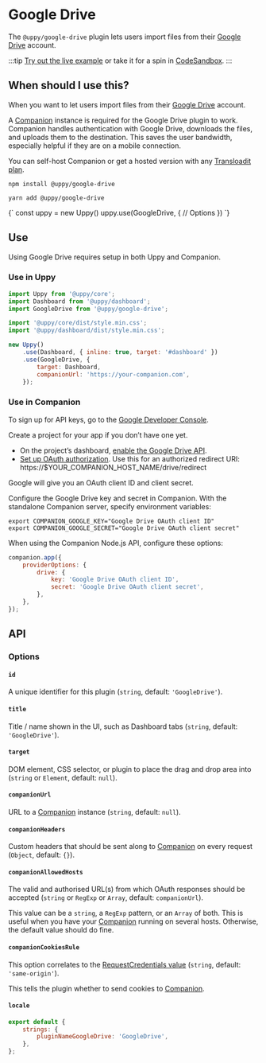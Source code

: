 

# Google Drive

The `@uppy/google-drive` plugin lets users import files from their [Google Drive](https://www.drive.google.com) account.

:::tip
[Try out the live example](/examples) or take it for a spin in [CodeSandbox](https://codesandbox.io/s/uppy-dashboard-xpxuhd).
:::

## When should I use this?

When you want to let users import files from their [Google Drive](https://www.drive.google.com) account.

A [Companion](/docs/companion) instance is required for the Google Drive plugin to work.
Companion handles authentication with Google Drive, downloads the files, and uploads them to the destination.
This saves the user bandwidth, especially helpful if they are on a mobile connection.

You can self-host Companion or get a hosted version with any [Transloadit plan](https://transloadit.com/pricing/).

<Tabs>
  <TabItem value="npm" label="NPM" default>

```shell
npm install @uppy/google-drive
```

  </TabItem>

  <TabItem value="yarn" label="Yarn">

```shell
yarn add @uppy/google-drive
```

  </TabItem>

  <TabItem value="cdn" label="CDN">
    <UppyCdnExample>
      {`
        const uppy = new Uppy()
        uppy.use(GoogleDrive, {
          // Options
        })
      `}
    </UppyCdnExample>
  </TabItem>
</Tabs>

## Use

Using Google Drive requires setup in both Uppy and Companion.

### Use in Uppy

```js {10-13} showLineNumbers
import Uppy from '@uppy/core';
import Dashboard from '@uppy/dashboard';
import GoogleDrive from '@uppy/google-drive';

import '@uppy/core/dist/style.min.css';
import '@uppy/dashboard/dist/style.min.css';

new Uppy()
	.use(Dashboard, { inline: true, target: '#dashboard' })
	.use(GoogleDrive, {
		target: Dashboard,
		companionUrl: 'https://your-companion.com',
	});
```

### Use in Companion

To sign up for API keys, go to the [Google Developer Console](https://console.developers.google.com/).

Create a project for your app if you don’t have one yet.

- On the project’s dashboard, [enable the Google Drive API](https://developers.google.com/drive/api/v3/enable-drive-api).
- [Set up OAuth authorization](https://developers.google.com/drive/api/v3/about-auth). Use this for an authorized redirect URI:
  https://$YOUR_COMPANION_HOST_NAME/drive/redirect

Google will give you an OAuth client ID and client secret.

Configure the Google Drive key and secret in Companion.
With the standalone Companion server, specify environment variables:

```shell
export COMPANION_GOOGLE_KEY="Google Drive OAuth client ID"
export COMPANION_GOOGLE_SECRET="Google Drive OAuth client secret"
```

When using the Companion Node.js API, configure these options:

```js
companion.app({
	providerOptions: {
		drive: {
			key: 'Google Drive OAuth client ID',
			secret: 'Google Drive OAuth client secret',
		},
	},
});
```

## API

### Options

#### `id`

A unique identifier for this plugin (`string`, default: `'GoogleDrive'`).

#### `title`

Title / name shown in the UI, such as Dashboard tabs (`string`, default: `'GoogleDrive'`).

#### `target`

DOM element, CSS selector, or plugin to place the drag and drop area into (`string` or `Element`, default: `null`).

#### `companionUrl`

URL to a [Companion](/docs/companion) instance (`string`, default: `null`).

#### `companionHeaders`

Custom headers that should be sent along to [Companion](/docs/companion) on every request (`Object`, default: `{}`).

#### `companionAllowedHosts`

The valid and authorised URL(s) from which OAuth responses should be accepted (`string` or `RegExp` or `Array`, default: `companionUrl`).

This value can be a `string`, a `RegExp` pattern, or an `Array` of both.
This is useful when you have your [Companion](/docs/companion) running on several hosts. Otherwise, the default value should do fine.

#### `companionCookiesRule`

This option correlates to the [RequestCredentials value](https://developer.mozilla.org/en-US/docs/Web/API/Request/credentials) (`string`, default: `'same-origin'`).

This tells the plugin whether to send cookies to [Companion](/docs/companion).

#### `locale`

```js
export default {
	strings: {
		pluginNameGoogleDrive: 'GoogleDrive',
	},
};
```
